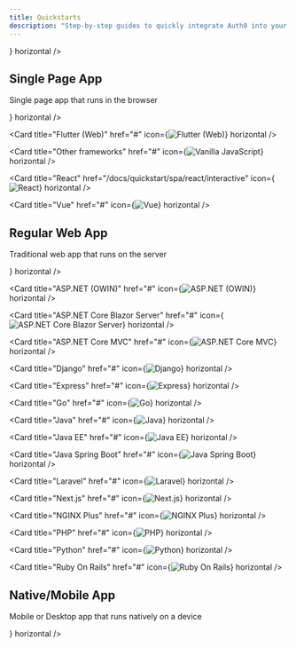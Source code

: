 ```yaml
---
title: Quickstarts
description: "Step-by-step guides to quickly integrate Auth0 into your application"
---
```



<User/>

<CardGroup cols={3}>
    <Card title="Generic" href="/docs/quickstart/spa/generic/interactive" icon={<img src="https://cdn2.auth0.com/docs/1.14352.0/img/platforms/react.svg" alt="React" />} horizontal />

</CardGroup>

## Single Page App

Single page app that runs in the browser

<CardGroup cols={3}>
  <Card title="Angular" href="/docs/quickstart/spa/angular/interactive" icon={<img src="https://cdn2.auth0.com/docs/1.14352.0/img/platforms/angular.svg" alt="Angular" />} horizontal />

  <Card title="Flutter (Web)" href="#" icon={<img src="https://cdn2.auth0.com/docs/1.14352.0/img/platforms/flutter.svg" alt="Flutter (Web)" />} horizontal />

  <Card title="Other frameworks" href="#" icon={<img src="https://cdn2.auth0.com/docs/1.14352.0/img/platforms/javascript.svg" alt="Vanilla JavaScript" />} horizontal />

  <Card title="React" href="/docs/quickstart/spa/react/interactive" icon={<img src="https://cdn2.auth0.com/docs/1.14352.0/img/platforms/react.svg" alt="React" />} horizontal />

  <Card title="Vue" href="#" icon={<img src="https://cdn2.auth0.com/docs/1.14352.0/img/platforms/vuejs.svg" alt="Vue" />} horizontal />
</CardGroup>

## Regular Web App

Traditional web app that runs on the server

<CardGroup cols={3}>
  <Card title="Apache" href="#" icon={<img src="https://cdn2.auth0.com/docs/1.14352.0/img/platforms/apache.svg" alt="Apache" />} horizontal />

  <Card title="ASP.NET (OWIN)" href="#" icon={<img src="https://cdn2.auth0.com/docs/1.14352.0/img/platforms/dotnet.svg" alt="ASP.NET (OWIN)" />} horizontal />

  <Card title="ASP.NET Core Blazor Server" href="#" icon={<img src="https://cdn2.auth0.com/docs/1.14352.0/img/platforms/dotnet-platform.svg" alt="ASP.NET Core Blazor Server" />} horizontal />

  <Card title="ASP.NET Core MVC" href="#" icon={<img src="https://cdn2.auth0.com/docs/1.14352.0/img/platforms/dotnet.svg" alt="ASP.NET Core MVC" />} horizontal />

  <Card title="Django" href="#" icon={<img src="https://cdn2.auth0.com/docs/1.14352.0/img/platforms/python.svg" alt="Django" />} horizontal />

  <Card title="Express" href="#" icon={<img src="https://cdn2.auth0.com/docs/1.14352.0/img/platforms/javascript.svg" alt="Express" />} horizontal />

  <Card title="Go" href="#" icon={<img src="https://cdn2.auth0.com/docs/1.14352.0/img/platforms/golang.svg" alt="Go" />} horizontal />

  <Card title="Java" href="#" icon={<img src="https://cdn2.auth0.com/docs/1.14352.0/img/platforms/java.svg" alt="Java" />} horizontal />

  <Card title="Java EE" href="#" icon={<img src="https://cdn2.auth0.com/docs/1.14352.0/img/platforms/java.svg" alt="Java EE" />} horizontal />

  <Card title="Java Spring Boot" href="#" icon={<img src="https://cdn2.auth0.com/docs/1.14352.0/img/platforms/java.svg" alt="Java Spring Boot" />} horizontal />

  <Card title="Laravel" href="#" icon={<img src="https://cdn2.auth0.com/docs/1.14352.0/img/platforms/laravel.svg" alt="Laravel" />} horizontal />

  <Card title="Next.js" href="#" icon={<img src="https://cdn2.auth0.com/docs/1.14352.0/img/platforms/nextjs.svg" alt="Next.js" />} horizontal />

  <Card title="NGINX Plus" href="#" icon={<img src="https://cdn2.auth0.com/docs/1.14352.0/img/platforms/nginx.svg" alt="NGINX Plus" />} horizontal />

  <Card title="PHP" href="#" icon={<img src="https://cdn2.auth0.com/docs/1.14352.0/img/platforms/php.svg" alt="PHP" />} horizontal />

  <Card title="Python" href="#" icon={<img src="https://cdn2.auth0.com/docs/1.14352.0/img/platforms/python.svg" alt="Python" />} horizontal />

  <Card title="Ruby On Rails" href="#" icon={<img src="https://cdn2.auth0.com/docs/1.14352.0/img/platforms/rails.svg" alt="Ruby On Rails" />} horizontal />
</CardGroup>

## Native/Mobile App

Mobile or Desktop app that runs natively on a device

<CardGroup cols={3}>
 <Card title="Android" href="/docs/quickstart/native/adnroid/interactive" icon={<img src="https://cdn2.auth0.com/docs/1.14368.0/img/platforms/android.svg" alt="Android" />} horizontal />
</CardGroup>
